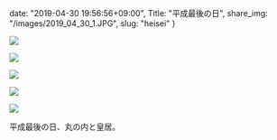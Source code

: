 date: "2019-04-30 19:56:56+09:00",
Title: "平成最後の日",
share_img: "/images/2019_04_30_1.JPG",
slug: "heisei"
}

![](/images/2019_04_30_1.JPG)

![](/images/2019_04_30_2.JPG)

![](/images/2019_04_30_3.JPG)

![](/images/2019_04_30_4.JPG)

![](/images/2019_04_30_5.JPG)

平成最後の日、丸の内と皇居。